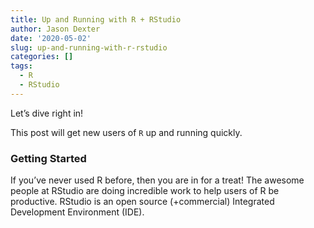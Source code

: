 ```yaml
---
title: Up and Running with R + RStudio
author: Jason Dexter
date: '2020-05-02'
slug: up-and-running-with-r-rstudio
categories: []
tags:
  - R
  - RStudio
---
```


Let's dive right in!

This post will get new users of `R` up and running quickly.

### Getting Started

If you've never used R before, then you are in for a treat! The awesome people at RStudio are doing incredible work to help users of R be productive. RStudio is an open source (+commercial) Integrated Development Environment (IDE).




